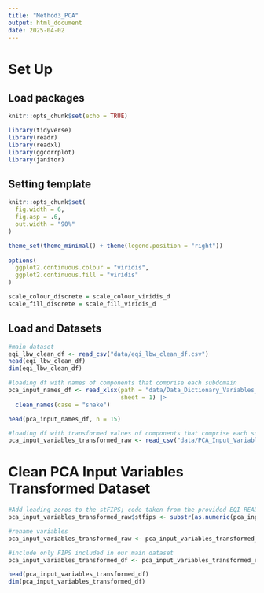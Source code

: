 ```yaml
---
title: "Method3_PCA"
output: html_document
date: 2025-04-02
---
```


# Set Up

## Load packages

```r
knitr::opts_chunk$set(echo = TRUE)

library(tidyverse)
library(readr)
library(readxl)
library(ggcorrplot)
library(janitor)

```

## Setting template

```r
knitr::opts_chunk$set(
  fig.width = 6,
  fig.asp = .6,
  out.width = "90%"
)

theme_set(theme_minimal() + theme(legend.position = "right"))
 
options(
  ggplot2.continuous.colour = "viridis",
  ggplot2.continuous.fill = "viridis"
)

scale_colour_discrete = scale_colour_viridis_d
scale_fill_discrete = scale_fill_viridis_d
```

## Load and Datasets

```r
#main dataset
eqi_lbw_clean_df <- read_csv("data/eqi_lbw_clean_df.csv")
head(eqi_lbw_clean_df)
dim(eqi_lbw_clean_df)

#loading df with names of components that comprise each subdomain 
pca_input_names_df <- read_xlsx(path = "data/Data_Dictionary_Variables_EQI_2006_2010.xlsx", 
                                sheet = 1) |> 
  clean_names(case = "snake")

head(pca_input_names_df, n = 15)

#loading df with transformed values of components that comprise each subdomain
pca_input_variables_transformed_raw <- read_csv("data/PCA_Input_Variables.csv")

```

# Clean PCA Input Variables Transformed Dataset
```r
#Add leading zeros to the stFIPS; code taken from the provided EQI README file 
pca_input_variables_transformed_raw$stfips <- substr(as.numeric(pca_input_variables_transformed_raw$stfips) + 100000, 2,7)

#rename variables
pca_input_variables_transformed_raw <- pca_input_variables_transformed_raw |> rename(fips = stfips)

#include only FIPS included in our main dataset
pca_input_variables_transformed_df <- pca_input_variables_transformed_raw |> filter(fips %in% eqi_lbw_clean_df$fips)

head(pca_input_variables_transformed_df)
dim(pca_input_variables_transformed_df)

```

